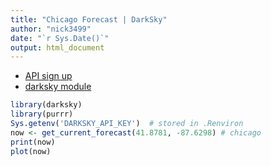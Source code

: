 ```yaml
---
title: "Chicago Forecast | DarkSky"
author: "nick3499"
date: "`r Sys.Date()`"
output: html_document
---
```

 - [API sign up](https://darksky.net/dev/)
 - [darksky module](https://github.com/hrbrmstr/darksky)
```r
library(darksky)
library(purrr)
Sys.getenv('DARKSKY_API_KEY')  # stored in .Renviron
now <- get_current_forecast(41.8781, -87.6298) # chicago
print(now)
plot(now)
```
